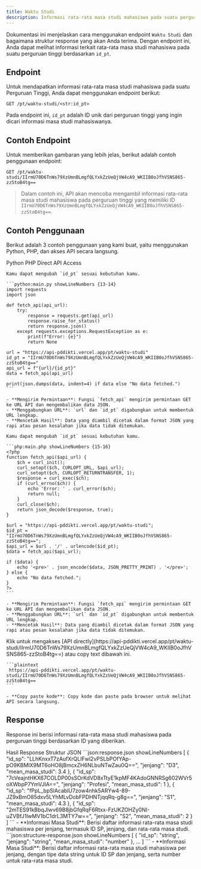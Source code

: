 ```yaml
---
title: Waktu Studi
description: Informasi rata-rata masa studi mahasiswa pada suatu perguruan tinggi berdasarkan ID perguruan tinggi.
---
```


Dokumentasi ini menjelaskan cara menggunakan endpoint `Waktu Studi` dan bagaimana struktur response yang akan Anda terima. Dengan endpoint ini, Anda dapat melihat informasi terkait rata-rata masa studi mahasiswa pada suatu perguruan tinggi berdasarkan `id_pt`.

## Endpoint

Untuk mendapatkan informasi rata-rata masa studi mahasiswa pada suatu Perguruan Tinggi, Anda dapat menggunakan endpoint berikut:

```plaintext
GET /pt/waktu-studi/<str:id_pt>
```

Pada endpoint ini, `id_pt` adalah ID unik dari perguruan tinggi yang ingin dicari informasi masa studi mahasiswanya.

## Contoh Endpoint

Untuk memberikan gambaran yang lebih jelas, berikut adalah contoh penggunaan endpoint:

```plaintext
GET /pt/waktu-studi/IIrmU70D6TnWs79XzUmnBLmgfQLYxkZzUeQjVW4cA9_WKIIB0oJfhVSNS865-zzStoB4tg==
```

> Dalam contoh ini, API akan mencoba mengambil informasi rata-rata masa studi mahasiswa pada perguruan tinggi yang memiliki ID `IIrmU70D6TnWs79XzUmnBLmgfQLYxkZzUeQjVW4cA9_WKIIB0oJfhVSNS865-zzStoB4tg==`.

## Contoh Penggunaan

Berikut adalah 3 contoh penggunaan yang kami buat, yaitu menggunakan Python, PHP, dan akses API secara langsung.

<Tabs defaultValue="python" className="pt-5 pb-1">
  <TabsList>
    <TabsTrigger value="python">Python</TabsTrigger>
    <TabsTrigger value="php">PHP</TabsTrigger>
    <TabsTrigger value="direct">Direct API Access</TabsTrigger>
  </TabsList>
  <TabsContent value="python">

    Kamu dapat mengubah `id_pt` sesuai kebutuhan kamu.

    ```python:main.py showLineNumbers {13-14}
    import requests
    import json

    def fetch_api(api_url):
        try:
            response = requests.get(api_url)
            response.raise_for_status()
            return response.json()
        except requests.exceptions.RequestException as e:
            print(f"Error: {e}")
            return None

    url = "https://api-pddikti.vercel.app/pt/waktu-studi"
    id_pt = "IIrmU70D6TnWs79XzUmnBLmgfQLYxkZzUeQjVW4cA9_WKIIB0oJfhVSNS865-zzStoB4tg=="
    api_url = f"{url}/{id_pt}"
    data = fetch_api(api_url)

    print(json.dumps(data, indent=4) if data else "No data fetched.")
    ```

    - **Mengirim Permintaan**: Fungsi `fetch_api` mengirim permintaan GET ke URL API dan mengembalikan data JSON.
    - **Menggabungkan URL**: `url` dan `id_pt` digabungkan untuk membentuk URL lengkap.
    - **Mencetak Hasil**: Data yang diambil dicetak dalam format JSON yang rapi atau pesan kesalahan jika data tidak ditemukan.
  </TabsContent>
  <TabsContent value="php">

    Kamu dapat mengubah `id_pt` sesuai kebutuhan kamu.

    ```php:main.php showLineNumbers {15-16}
    <?php
    function fetch_api($api_url) {
        $ch = curl_init();
        curl_setopt($ch, CURLOPT_URL, $api_url);
        curl_setopt($ch, CURLOPT_RETURNTRANSFER, 1);
        $response = curl_exec($ch);
        if (curl_errno($ch)) {
            echo 'Error: ' . curl_error($ch);
            return null;
        }
        curl_close($ch);
        return json_decode($response, true);
    }

    $url = "https://api-pddikti.vercel.app/pt/waktu-studi";
    $id_pt = "IIrmU70D6TnWs79XzUmnBLmgfQLYxkZzUeQjVW4cA9_WKIIB0oJfhVSNS865-zzStoB4tg==";
    $api_url = $url . '/' . urlencode($id_pt);
    $data = fetch_api($api_url);

    if ($data) {
        echo '<pre>' . json_encode($data, JSON_PRETTY_PRINT) . '</pre>';
    } else {
        echo "No data fetched.";
    }
    ?>
    ```

    - **Mengirim Permintaan**: Fungsi `fetch_api` mengirim permintaan GET ke URL API dan mengembalikan data JSON.
    - **Menggabungkan URL**: `url` dan `id_pt` digabungkan untuk membentuk URL lengkap.
    - **Mencetak Hasil**: Data yang diambil dicetak dalam format JSON yang rapi atau pesan kesalahan jika data tidak ditemukan.
  </TabsContent>
  <TabsContent value="direct">
    Klik untuk mengakses [API directly](https://api-pddikti.vercel.app/pt/waktu-studi/IIrmU70D6TnWs79XzUmnBLmgfQLYxkZzUeQjVW4cA9_WKIIB0oJfhVSNS865-zzStoB4tg==) atau copy text dibawah ini.

    ```plaintext
     https://api-pddikti.vercel.app/pt/waktu-studi/IIrmU70D6TnWs79XzUmnBLmgfQLYxkZzUeQjVW4cA9_WKIIB0oJfhVSNS865-zzStoB4tg==
    ```

    - **Copy paste kode**: Copy kode dan paste pada browser untuk melihat API secara langsung.
  </TabsContent>
</Tabs>

## Response

Response ini berisi informasi rata-rata masa studi mahasiswa pada perguruan tinggi berdasarkan ID yang diberikan.

<Tabs defaultValue="hasil" className="pt-5 pb-1">
  <TabsList>
    <TabsTrigger value="hasil">Hasil Response</TabsTrigger>
    <TabsTrigger value="struktur">Struktur JSON</TabsTrigger>
  </TabsList>
  <TabsContent value="hasil">
    ```json:response.json showLineNumbers
    [
        {
            "id_sp": "LLhKnxxT7zAufXrQLIFwl2vPSLbPOfYAp-pO9KBMlX9MT6oHO8jBmcxZH6NLbuNTwZau0Q==",
            "jenjang": "D3",
            "mean_masa_studi": 3.4
        },
        {
            "id_sp": "7cVeajntHKX67COLDP00sSOrKdVD8xTtyE1kpMF4KAdoGNNRSg602WVr5oXWbpP7YmVJIA==",
            "jenjang": "Profesi",
            "mean_masa_studi": 1
        },
        {
            "id_sp": "fPpL_bpSlAcablU7zow4nhk5ARYw4-89-JZ9xBmO85dxv5LYhMLvDobFPDHNTjqqRq-g8g==",
            "jenjang": "S1",
            "mean_masa_studi": 4.3
        },
        {
            "id_sp": "2mTES91kBbqJlwv69B8jbGfqRqF6Rtxx-FzUKZOHZy0NI-uZVBfJ1lwMV1bC1drL3MTY7w==",
            "jenjang": "S2",
            "mean_masa_studi": 2
        }
    ]
    ```
    - **Informasi Masa Studi**: Berisi daftar informasi rata-rata masa studi mahasiswa per jenjang, termasuk ID SP, jenjang, dan rata-rata masa studi.
  </TabsContent>
  <TabsContent value="struktur">
    ```json:structure-response.json showLineNumbers
    [
        {
            "id_sp": "string",
            "jenjang": "string",
            "mean_masa_studi": "number"
        },
        ...
    ]
    ```
    - **Informasi Masa Studi**: Berisi daftar informasi rata-rata masa studi mahasiswa per jenjang, dengan tipe data string untuk ID SP dan jenjang, serta number untuk rata-rata masa studi.
  </TabsContent>
</Tabs>